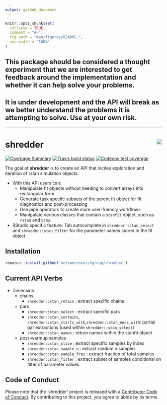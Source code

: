 ```yaml
---
output: github_document
---
```


<!-- README.md is generated from README.Rmd. Please edit that file -->

```r
knitr::opts_chunk$set(
  collapse = TRUE,
  comment = "#>",
  fig.path = "man/figures/README-",
  out.width = "100%"
)
```

## This package should be considered a thought experiment that we are interested to get feedback around the implementation and whether it can help solve your problems.
## It is under development and the API will break as we better understand the problems it is attempting to solve. Use at your own risk.

<hr>

# shredder <img src="man/figures/logo.png" align="right" />

<!-- badges: start -->
[![Covrpage
Summary](https://img.shields.io/badge/covrpage-Last_Build_2019_12_11-brightgreen.svg)](http://tinyurl.com/s3fr6gn)
[![Travis build status](https://travis-ci.org/metrumresearchgroup/shredder.svg?branch=master)](https://travis-ci.org/metrumresearchgroup/shredder)
[![Codecov test coverage](https://codecov.io/gh/metrumresearchgroup/shredder/branch/master/graph/badge.svg)](https://codecov.io/gh/metrumresearchgroup/shredder?branch=master)
<!-- badges: end -->

The goal of __shredder__ is to create an API that incites exploration and iteration of rstan simulation objects. 

  - With this API users can: 
    - Manipulate fit objects without needing to convert arrays into rectangular form.
    - Generate task specifc subsets of the parent fit object for fit diagnostics and post-processing
    - Use pipe operators to create more user-friendly workflows
    - Manipulate various classes that contain a `stanfit` object, such as `rstan` and `brms`.
  - RStudio specific feature: Tab autocomplete in `shredder::stan_select` and `shredder::stan_filter` for the parameter names stored in the fit object.

## Installation

``` r
remotes::install_github('metrumresearchgroup/shredder')
```

## Current API Verbs

  - Dimension
      - chains
          - `shredder::stan_retain` : extract specific chains
      - pars
          - `shredder::stan_select` : extract specific pars
          - `shredder::stan_contains`, `shredder::stan_starts_with`,`shredder::stan_ends_with`:
            partial par extractions (used within `shredder::stan_select`)
          - `shredder::stan_names` : return names within the stanfit object
      - post-warmup samples
          - `shredder::stan_slice` : extract specific samples by index
          - `shredder::stan_sample_n` : extract random n samples
          - `shredder::stan_sample_frac` : extract fraction of total samples
          - `shredder::stan_filter` : extract subset of samples conditional on
            filter of parameter values

## Code of Conduct

Please note that the 'shredder' project is released with a [Contributor Code of Conduct](CODE_OF_CONDUCT.md).
By contributing to this project, you agree to abide by its terms.